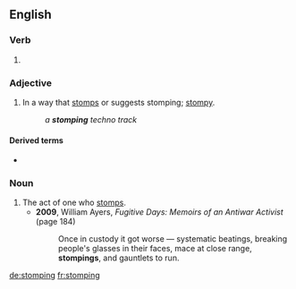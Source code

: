 ==English==

===Verb===
{{head|en|present participle}}

# {{present participle of|stomp|lang=en|nocat=1}}

===Adjective===
{{en-adj}}

# In a way that [[stomp]]s or suggests stomping; [[stompy]].
#: ''a '''stomping''' techno track''

====Derived terms====
* {{l|en|stompingly}}

===Noun===
{{en-noun}}

# The act of one who [[stomp]]s.
#* '''2009''', William Ayers, ''Fugitive Days: Memoirs of an Antiwar Activist'' (page 184)
#*: Once in custody it got worse — systematic beatings, breaking people's glasses in their faces, mace at close range, '''stompings''', and gauntlets to run.

[[de:stomping]]
[[fr:stomping]]